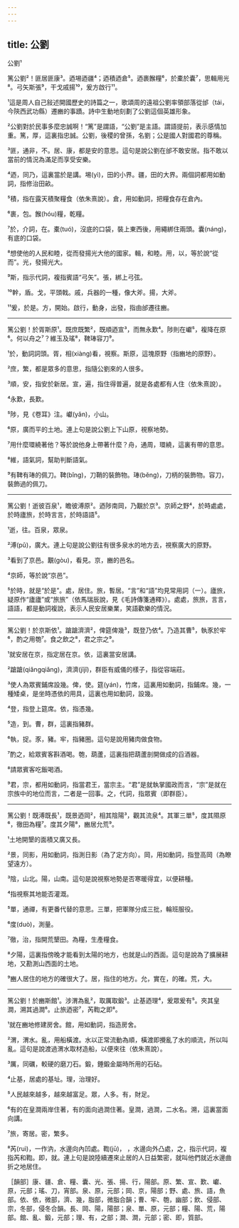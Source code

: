 ```yaml
---
---
---
```

title: 公劉
---




公劉¹

篤公劉²！匪居匪康³。迺埸迺疆⁴；迺積迺倉⁵。迺裹餱糧⁶，於橐於囊⁷，思輯用光⁸。弓矢斯張⁹，干戈戚揚¹⁰，爰方啟行¹¹。

¹這是周人自己敍述開國歷史的詩篇之一，歌頌周的遠祖公劉率領部落從邰（tái，今陝西武功縣）遷豳的事蹟。詩中生動地刻劃了公劉這個英雄形象。

²公劉對於民事多麼忠誠啊！“篤”是謂語，“公劉”是主語。謂語提前，表示感情加重。篤，厚，這裏指忠誠。公劉，後稷的曾孫，名劉；公是國人對國君的尊稱。

³匪，通非，不。居、康，都是安的意思。這句是說公劉在邰不敢安居。指不敢以當前的情況為滿足而享受安樂。

⁴迺，同乃，這裏當於是講。埸(yì)，田的小界。疆，田的大界。兩個詞都用如動詞，指修治田畝。

⁵積，指在露天積聚糧食（依朱熹說）。倉，用如動詞，把糧食存在倉內。

⁶裹，包。餱(hóu)糧，乾糧。

⁷於，介詞，在。橐(tuó)，沒底的口袋，裝上東西後，用繩綁住兩頭。囊(náng)，有底的口袋。

⁸想使他的人民和睦，從而發揚光大他的國家。輯，和睦。用，以，等於說“從而”。光，發揚光大。

⁹斯，指示代詞，複指賓語“弓矢”。張，綁上弓弦。

¹⁰幹，盾。戈，平頭戟。戚，兵器的一種，像大斧。揚，大斧。

¹¹爰，於是。方，開始。啟行，動身，出發，指由邰遷往豳。



--------------------

篤公劉！於胥斯原¹。既庶既繁²，既順迺宣³，而無永歎⁴。陟則在巘⁵，複降在原⁶。何以舟之⁷？維玉及瑤⁸，鞞琫容刀⁹。

¹於，動詞詞頭。胥，相(xiàng)看，視察。斯原，這塊原野（指豳地的原野）。

²庶，繁，都是眾多的意思，指隨公劉來的人很多。

³順，安，指安於新居。宣，遍，指住得普遍，就是各處都有人住（依朱熹說）。

⁴永歎，長歎。

⁵陟，見《卷耳》注。巘(yǎn)，小山。

⁶原，廣而平的土地。連上句是說公劉上下山原，視察地勢。

⁷用什麼環繞著他？等於說他身上帶著什麼？舟，通周，環繞，這裏有帶的意思。

⁸維，語氣詞，幫助判斷語氣。

⁹有鞞有琫的佩刀。鞞(bǐng)，刀鞘的裝飾物。琫(běng)，刀柄的裝飾物。容刀，裝飾過的佩刀。



--------------------

篤公劉！逝彼百泉¹，瞻彼溥原²。迺陟南岡，乃覯於京³。京師之野⁴，於時處處，於時廬旅，於時言言，於時語語⁵。

¹逝，往。百泉，眾泉。

²溥(pǔ)，廣大。連上句是說公劉往有很多泉水的地方去，視察廣大的原野。

³看到了京邑。覯(gòu)，看見。京，豳的邑名。

⁴京師，等於說“京邑”。

⁵於時，就是“於是”。處，居住。旅，暫居。“言”和“語”均見常用詞（一）。廬旅，疑原作“廬廬”或“旅旅”（依馬瑞辰說，見《毛詩傳箋通釋》）。處處，旅旅，言言，語語，都是動詞複說，表示人民安居樂業，笑語歡樂的情況。



--------------------

篤公劉！於京斯依¹。蹌蹌濟濟²，俾筵俾幾³，既登乃依⁴。乃造其曹⁵，執豕於牢⁶，酌之用匏⁷。食之飲之⁸，君之宗之⁹。

¹就安居在京，指定居在京。依，這裏當安居講。

²蹌蹌(qiǎngqiǎng)，濟濟(jǐjǐ)，群臣有威儀的樣子，指從容端莊。

³使人為眾賓鋪席設幾。俾，使。筵(yán)，竹席，這裏用如動詞，指鋪席。幾，一種矮桌，是坐時憑依的用具，這裏也用如動詞，設幾。

⁴登，指登上筵席。依，指憑幾。

⁵造，到。曹，群，這裏指豬群。

⁶執，捉。豕，豬。牢，指豬圈。這句是說用豬肉做食物。

⁷酌之，給眾賓客斟酒喝。匏，葫蘆，這裏指把葫蘆剖開做成的舀酒器。

⁸請眾賓客吃飯喝酒。

⁹君，宗，都用如動詞，指當君王，當宗主。“君”是就執掌國政而言，“宗”是就在宗族中的地位而言，二者是一回事。之，代詞，指眾賓（即群臣）。



--------------------

篤公劉！既溥既長¹，既景迺岡²，相其陰陽³，觀其流泉⁴。其軍三單⁵，度其隰原⁶，徹田為糧⁷。度其夕陽⁸，豳居允荒⁹。

¹土地開墾的面積又廣又長。

²景，同影，用如動詞，指測日影（為了定方向）。岡，用如動詞，指登高岡（為瞭望遠方）。

³陰，山北。陽，山南。這句是說視察地勢是否寒暖得宜，以便耕種。

⁴指視察其地能否灌溉。

⁵單，通禪，有更番代替的意思。三單，把軍隊分成三批，輪班服役。

⁶度(duò)，測量。

⁷徹，治，指開荒墾田。為糧，生產糧食。

⁸夕陽，這裏指傍晚才能看到太陽的地方，也就是山的西面。這句是說為了擴展耕地，又勘測山西面的土地。

⁹豳人居住的地方的確很大了。居，指住的地方。允，實在，的確。荒，大。



--------------------

篤公劉！於豳斯館¹。涉渭為亂²，取厲取鍛³。止基迺理⁴，爰眾爰有⁵。夾其皇澗，溯其過澗⁶。止旅迺密⁷，芮鞫之即⁸。

¹就在豳地修建房舍。館，用如動詞，指造房舍。

²渭，渭水。亂，用船橫渡。水以正常流動為順，橫渡即攪亂了水的順流，所以叫亂。這句是說渡過渭水取材造船，以便來往（依朱熹說）。

³厲，同礪，較硬的磨刀石。鍛，錘鍛金屬時所用的石砧。

⁴止基，居處的基址。理，治理好。

⁵人民越來越多，越來越富足。眾，人多。有，財足。

⁶有的在皇澗兩岸住著，有的面向過澗住著。皇澗，過澗，二水名。溯，這裏當面向講。

⁷旅，寄居。密，繁多。

⁸芮(ruì)，一作汭，水邊向內凹處。鞫(jū)， ，水邊向外凸處，之，指示代詞，複指芮和鞫。即，就。連上句是說陸續遷來止居的人日益繁密，就叫他們就近水邊曲折之地居住。

［韻部］康、疆、倉、糧、囊、光、張、揚、行，陽部。原、繁、宣、歎、巘、原，元部；瑤、刀，宵部。泉、原，元部；岡、京，陽部；野、處、旅、語，魚部。依、依，微部，濟、幾，脂部，微脂合韻；曹、牢、匏，幽部；飲、侵部、宗，冬部，侵冬合韻。長、岡、陽，陽部；泉、單、原，元部；糧、陽、荒，陽部。館、亂、鍛，元部；理、有，之部；澗、澗，元部；密、即，質部。